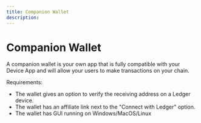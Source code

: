 ```yaml
---
title: Companion Wallet
description: 
---
```



# Companion Wallet

A companion wallet is your own app that is fully compatible with your Device App and will allow your users to make transactions on your chain. 

Requirements:

- The wallet gives an option to verify the receiving address on a Ledger device. 
- The wallet has an affiliate link next to the "Connect with Ledger" option.
- The wallet has GUI running on Windows/MacOS/Linux